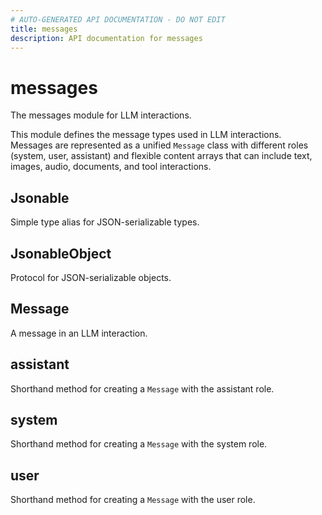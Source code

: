```yaml
---
# AUTO-GENERATED API DOCUMENTATION - DO NOT EDIT
title: messages
description: API documentation for messages
---
```


# messages

The messages module for LLM interactions.

This module defines the message types used in LLM interactions. Messages are represented
as a unified `Message` class with different roles (system, user, assistant) and flexible
content arrays that can include text, images, audio, documents, and tool interactions.

## <ApiType type="Alias" path="messages/index" symbolName="Jsonable" /> Jsonable

Simple type alias for JSON-serializable types.

## <ApiType type="Alias" path="messages/index" symbolName="JsonableObject" /> JsonableObject

Protocol for JSON-serializable objects.

## <ApiType type="Alias" path="messages/index" symbolName="Message" /> Message

A message in an LLM interaction.

## <ApiType type="Alias" path="messages/index" symbolName="assistant" /> assistant

Shorthand method for creating a `Message` with the assistant role.

## <ApiType type="Alias" path="messages/index" symbolName="system" /> system

Shorthand method for creating a `Message` with the system role.

## <ApiType type="Alias" path="messages/index" symbolName="user" /> user

Shorthand method for creating a `Message` with the user role.

